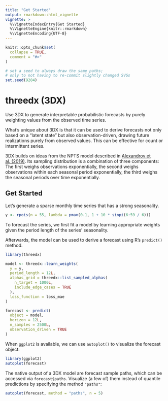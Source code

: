 ```yaml
---
title: "Get Started"
output: rmarkdown::html_vignette
vignette: >
  %\VignetteIndexEntry{Get Started}
  %\VignetteEngine{knitr::rmarkdown}
  %\VignetteEncoding{UTF-8}
---
```


```r
knitr::opts_chunk$set(
  collapse = TRUE,
  comment = "#>"
)
```

```r
# set a seed to always draw the same paths;
# only to not having to re-commit slightly changed SVGs
set.seed(9284)
```

# threedx (3DX)

Use 3DX to generate interpretable probabilistic forecasts by purely weighting values from the observed time series.

What's unique about 3DX is that it can be used to derive forecasts not only based on a "latent state" but also observation-driven, drawing future realizations purely from observed values. This can be effective for count or intermittent series.

3DX builds on ideas from the NPTS model described in [Alexandrov et al. (2019)](https://arxiv.org/abs/1906.05264). Its sampling distribution is a combination of three components: The first weighs observations exponentially, the second weighs observations within each seasonal period exponentially, the third weighs the seasonal periods over time exponentially.

## Get Started

Let's generate a sparse monthly time series that has a strong seasonality.

```r
y <- rpois(n = 55, lambda = pmax(0.1, 1 + 10 * sinpi(6:59 / 6)))
```

To forecast the series, we first fit a model by learning appropriate weights given the period length of the series' seasonality.

Afterwards, the model can be used to derive a forecast using R's `predict()` method.

```r
library(threedx)

model <- threedx::learn_weights(
  y = y,
  period_length = 12L,
  alphas_grid = threedx::list_sampled_alphas(
    n_target = 1000L,
    include_edge_cases = TRUE
  ),
  loss_function = loss_mae
)

forecast <- predict(
  object = model,
  horizon = 12L,
  n_samples = 2500L,
  observation_driven = TRUE
)
```

When `ggplot2` is available, we can use `autoplot()` to visualize the forecast object:

```r
library(ggplot2)
autoplot(forecast)
```

The native output of a 3DX model are forecast sample paths, which can be accessed via `forecast$paths`. Visualize (a few of) them instead of quantile predictions by specifying the method `"paths"`:

```r
autoplot(forecast, method = "paths", n = 5)
```
